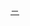 {{Wikipedia category
| shortcut = CAT:G
| 本分類收錄了所有的 '''[[Wikipedia:方針與指引|指引]]'''。指引是共識所支撐的最佳作法。編輯者應該試著遵守指引，但最好仍要以常識判斷是否合適，有時例外是適用的。
}}
[[Category:维基百科方针与指引|－]]
